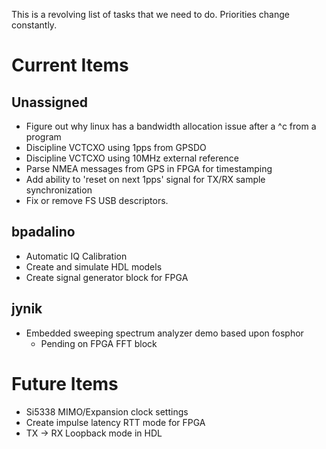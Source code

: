 This is a revolving list of tasks that we need to do.  Priorities change constantly.

= Current Items =

== Unassigned ==
* Figure out why linux has a bandwidth allocation issue after a ^c from a program
* Discipline VCTCXO using 1pps from GPSDO
* Discipline VCTCXO using 10MHz external reference
* Parse NMEA messages from GPS in FPGA for timestamping
* Add ability to 'reset on next 1pps' signal for TX/RX sample synchronization
* Fix or remove FS USB descriptors.

== bpadalino ==
* Automatic IQ Calibration
* Create and simulate HDL models
* Create signal generator block for FPGA

== jynik ==
* Embedded sweeping spectrum analyzer demo based upon fosphor
** Pending on FPGA FFT block

= Future Items =
* Si5338 MIMO/Expansion clock settings
* Create impulse latency RTT mode for FPGA
* TX -> RX Loopback mode in HDL